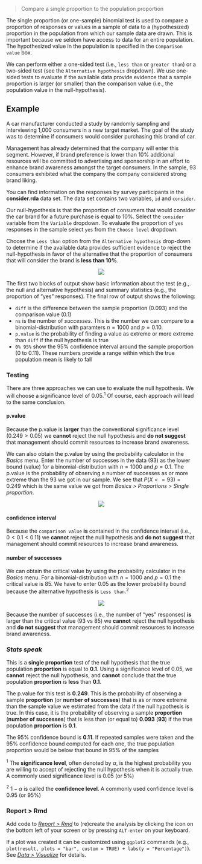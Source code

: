 > Compare a single proportion to the population proportion

The single proportion (or one-sample) binomial test is used to compare a proportion of responses or values in a sample of data to a (hypothesized) proportion in the population from which our sample data are drawn. This is important because we seldom have access to data for an entire population. The hypothesized value in the population is specified in the `Comparison value` box.

We can perform either a one-sided test (i.e., `less than` or `greater than`) or a two-sided test (see the `Alternative hypothesis` dropdown). We use one-sided tests to evaluate if the available data provide evidence that a sample proportion is larger (or smaller) than the comparison value (i.e., the population value in the null-hypothesis).

## Example

A car manufacturer conducted a study by randomly sampling and interviewing 1,000 consumers in a new target market. The goal of the study was to determine if consumers would consider purchasing this brand of car.

Management has already determined that the company will enter this segment. However, if brand preference is lower than 10% additional resources will be committed to advertising and sponsorship in an effort to enhance brand awareness amongst the target consumers. In the sample, 93 consumers exhibited what the company the company considered strong brand liking.

You can find information on the responses by survey participants in the **consider.rda** data set. The data set contains two variables, `id` and `consider`.

Our null-hypothesis is that the proportion of consumers that would consider the car brand for a future purchase is equal to 10%. Select the `consider` variable from the `Variable` dropdown. To evaluate the proportion of `yes` responses in the sample select `yes` from the `Choose level` dropdown.

Choose the `Less than` option from the `Alternative hypothesis` drop-down to determine if the available data provides sufficient evidence to reject the null-hypothesis in favor of the alternative that the proportion of consumers that will consider the brand is **less than 10%**.

<p align="center"><img src="https://radiant-rstats.github.io/docs/basics/figures_basics/single_prop_summary.png"></p>

The first two blocks of output show basic information about the test (e.g.,. the null and alternative hypothesis) and summary statistics (e.g., the proportion of "yes" responses). The final row of output shows the following:

* `diff` is the difference between the sample proportion (0.093) and the comparison value (0.1)
* `ns` is the number of _successes_. This is the number we can compare to a binomial-distribution with paramters $n = 1000$ and $p = 0.10$.
* `p.value` is the probability of finding a value as extreme or more extreme than `diff` if the null hypothesis is true
* `0% 95%` show the 95% confidence interval around the sample proportion (0 to 0.11). These numbers provide a range within which the true population mean is likely to fall

### Testing

There are three approaches we can use to evaluate the null hypothesis. We will choose a significance level of 0.05.<sup>1</sup> Of course, each approach will lead to the same conclusion.

#### p.value

Because the p.value is **larger** than the conventional significance level ($0.249 > 0.05$) we **cannot** reject the null hypothesis and **do not suggest** that management should commit resources to increase brand awareness.

We can also obtain the p.value by using the probability calculator in the _Basics_ menu. Enter the number of successes in the data (93) as the lower bound (value) for a binomial-distribution with $n = 1000$ and $p = 0.1$. The p.value is the probability of observing a number of successes as or more extreme than the 93 we got in our sample. We see that $P(X <= 93) = 0.249$ which is the same value we got from _Basics > Proportions > Single proportion_.

<p align="center"><img src="https://radiant-rstats.github.io/docs/basics/figures_basics/single_prop_prob_calc_v.png"></p>

#### confidence interval

Because the `comparison value` **is** contained in the confidence interval (i.e., $0 < 0.1 < 0.11$) we **cannot** reject the null hypothesis and **do not suggest** that management should commit resources to increase brand awareness.

#### number of successes

We can obtain the critical value by using the probability calculator in the _Basics_ menu. For a binomial-distribution with $n = 1000$ and $p = 0.1$ the critical value is 85. We have to enter 0.05 as the lower probability bound because the alternative hypothesis is `Less than`.<sup>2</sup>

<p align="center"><img src="https://radiant-rstats.github.io/docs/basics/figures_basics/single_prop_prob_calc_p.png"></p>

Because the number of successes (i.e., the number of "yes" responses) **is** larger than the critical value (93 vs 85) we **cannot** reject the null hypothesis and **do not suggest** that management should commit resources to increase brand awareness.

### _Stats speak_

This is a **single proportion** test of the null hypothesis that the true population **proportion** is equal to **0.1**. Using a significance level of 0.05, we **cannot** reject the null hypothesis, and **cannot** conclude that the true population **proportion** is **less** than **0.1**.

The p.value for this test is **0.249**. This is the probability of observing a sample **proportion** (or **number of successes**) that is as or more extreme than the sample value we estimated from the data if the null hypothesis is true. In this case, it is the probability of observing a sample **proportion** (**number of successes**) that is less than (or equal to) **0.093** (**93**) if the true population **proportion** is **0.1**.

The 95% confidence bound is **0.11**. If repeated samples were taken and the 95% confidence bound computed for each one, the true population proportion would be below that bound in 95% of the samples

<sup>1</sup> The **significance level**, often denoted by $\alpha$, is the highest probability you are willing to accept of rejecting the null hypothesis when it is actually true. A commonly used significance level is 0.05 (or 5%)

<sup>2</sup> $1 - \alpha$ is called the **confidence level**. A commonly used confidence level is 0.95 (or 95%)

### Report > Rmd

Add code to <a href="https://radiant-rstats.github.io/docs/data/report.html" target="_blank">_Report > Rmd_</a> to (re)create the analysis by clicking the <i title="report results" class="fa fa-edit"></i> icon on the bottom left of your screen or by pressing `ALT-enter` on your keyboard. 

If a plot was created it can be customized using `ggplot2` commands (e.g., `plot(result, plots = "bar", custom = TRUE) + labs(y = "Percentage")`). See <a href="https://radiant-rstats.github.io/docs/data/visualize.html" target="_blank">_Data > Visualize_</a> for details.

